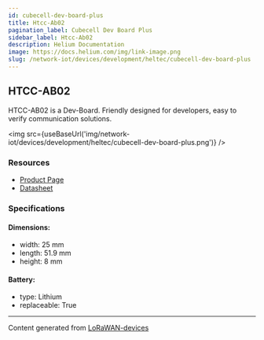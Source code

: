 ```yaml
---
id: cubecell-dev-board-plus
title: Htcc-Ab02
pagination_label: Cubecell Dev Board Plus
sidebar_label: Htcc-Ab02
description: Helium Documentation
image: https://docs.helium.com/img/link-image.png
slug: /network-iot/devices/development/heltec/cubecell-dev-board-plus
---
```



<LegacyContentBanner />

## HTCC-AB02

HTCC-AB02 is a Dev-Board. Friendly designed for developers, easy to verify communication solutions.

<img src={useBaseUrl('img/network-iot/devices/development/heltec/cubecell-dev-board-plus.png')} />

### Resources

- [Product Page](https://heltec.org/project/htcc-ab02/)
- [Datasheet](https://heltec.org/project/htcc-ab02/#1552557147424-7f1ec-5c652144-e1d638b1-a2e8)

### Specifications

#### Dimensions:

- width: 25 mm
- length: 51.9 mm
- height: 8 mm

#### Battery:

- type: Lithium
- replaceable: True

---

Content generated from [LoRaWAN-devices](https://github.com/TheThingsNetwork/lorawan-devices)

